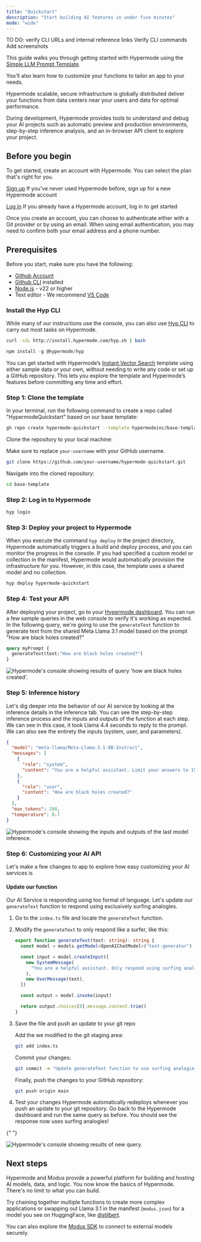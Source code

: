 ```yaml
---
title: "Quickstart"
description: "Start building AI features in under five minutes"
mode: "wide"
---
```


<Warning>
  TO DO: verify CLI URLs and internal reference links Verify CLI commands Add screenshots
</Warning>

This guide walks you through getting started with Hypermode using the
[Simple LLM Prompt Template](https://github.com/hypermodeinc/base-template).

You’ll also learn how to customize your functions to tailor an app to your needs.

Hypermode scalable, secure infrastructure is globally distributed deliver your functions from data
centers near your users and data for optimal performance.

During development, Hypermode provides tools to understand and debug your AI projects such as
automatic preview and production environments, step-by-step inference analysis, and an in-browser
API client to explore your project.

## Before you begin

To get started, create an account with Hypermode. You can select the plan that's right for you.

[Sign up](https://hypermode.com/sign-up) If you've never used Hypermode before, sign up for a new
Hypermode account

[Log in](https://hypermode.com/sign-in) If you already have a Hypermode account, log in to get
started

Once you create an account, you can choose to authenticate either with a Git provider or by using an
email. When using email authentication, you may need to confirm both your email address and a phone
number.

## Prerequisites

Before you start, make sure you have the following:

- [Github Account](https://github.com/join)
- [Github CLI](https://cli.github.com/) installed
- [Node.js](https://nodejs.org/en/download/package-manager) - v22 or higher
- Text editor - We recommend [VS Code](https://code.visualstudio.com/)

### Install the Hyp CLI

While many of our instructions use the console, you can also use
[Hyp CLI](https://hypermode-modus-docs.mintlify.app/hyp-cli#hyp-cli) to carry out most tasks on
Hypermode.

<CodeGroup>

```bash cURL
curl -sSL http://install.hypermode.com/hyp.sh | bash
```

```js npm
npm install -g @hypermode/hyp
```

</CodeGroup>

You can get started with Hypermode’s
[Instant Vector Search](https://github.com/hypermodeinc/hyper-commerce) template using either sample
data or your own, without needing to write any code or set up a GitHub repository. This lets you
explore the template and Hypermode’s features before committing any time and effort.

### Step 1: Clone the template

In your terminal, run the following command to create a repo called "HypermodeQuickstart" based on
our base template:

```bash
gh repo create hypermode-quickstart --template hypermodeinc/base-template
```

Clone the repository to your local machine:

<Warning> Make sure to replace `your-username` with your GitHub username. </Warning>

```bash
git clone https://github.com/your-username/hypermode-quickstart.git
```

Navigate into the cloned repository:

```bash
cd base-template
```

### Step 2: Log in to Hypermode

```bash
hyp login
```

### Step 3: Deploy your project to Hypermode

When you execute the command `hyp deploy` in the project directory, Hypermode automatically triggers
a build and deploy process, and you can monitor the progress in the console. If you had specified a
custom model or collection in the manifest, Hypermode would automatically provision the
infrastructure for you. However, in this case, the template uses a shared model and no collection.

```bash
hyp deploy hypermode-quickstart
```

### Step 4: Test your API

After deploying your project, go to your [Hypermode dashboard](https://hypermode.com/go). You can
run a few sample queries in the web console to verify it's working as expected. In the following
query, we're going to use the `generateText` function to generate text from the shared Meta Llama
3.1 model based on the prompt "How are black holes created?"

```GraphQL
query myPrompt {
  generateText(text:"How are black holes created?")
}
```

<Frame>
  <img
    className="block"
    src="/images/hyp-quickstart/graphiql-blackhole.png"
    alt="Hypermode's console showing results of query 'how are black holes created'."
  />
</Frame>

### Step 5: Inference history

Let's dig deeper into the behavior of our AI service by looking at the inference details in the
inference tab. You can see the step-by-step inference process and the inputs and outputs of the
function at each step. We can see in this case, it took Llama 4.4 seconds to reply to the prompt. We
can also see the entirety the inputs (system, user, and parameters).

```json
{
  "model": "meta-llama/Meta-Llama-3.1-8B-Instruct",
  "messages": [
    {
      "role": "system",
      "content": "You are a helpful assistant. Limit your answers to 150 words."
    },
    {
      "role": "user",
      "content": "How are black holes created?"
    }
  ],
  "max_tokens": 200,
  "temperature": 0.7
}
```

<Frame>
  <img
    className="block"
    src="/images/hyp-quickstart/inference-history.png"
    alt="Hypermode's console showing the inputs and outputs of the last model inference."
  />
</Frame>

### Step 6: Customizing your AI API

Let's make a few changes to app to explore how easy customizing your AI services is

#### Update our function

Our AI Service is responding using too formal of language. Let's update our `generateText` function
to respond using exclusively surfing analogies.

1. Go to the `index.ts` file and locate the `generateText` function.
2. Modify the `generateText` to only respond like a surfer, like this:

   ```typescript AssemblyScript
   export function generateText(text: string): string {
     const model = models.getModel<OpenAIChatModel>("text-generator")

     const input = model.createInput([
       new SystemMessage(
         "You are a helpful assistant. Only respond using surfing analogies and metaphors.",
       ),
       new UserMessage(text),
     ])

     const output = model.invoke(input)

     return output.choices[0].message.content.trim()
   }
   ```

3. Save the file and push an update to your git repo

   Add the we modified to the git staging area:

   ```bash
   git add index.ts
   ```

   Commit your changes:

   ```bash
   git commit -m "Update generateText function to use surfing analogies"
   ```

   Finally, push the changes to your GitHub repository:

   ```bash
   git push origin main
   ```

4. Test your changes Hypermode automatically redeploys whenever you push an update to your git
   repository. Go back to the Hypermode dashboard and run the same query as before. You should see
   the response now uses surfing analogies!

{" "}

<Frame>
  <img
    className="block"
    src="/images/hyp-quickstart/graphiql-surfing.png"
    alt="Hypermode's console showing results of new query."
  />
</Frame>

## Next steps

Hypermode and Modus provide a powerful platform for building and hosting AI models, data, and logic.
You now know the basics of Hypermode. There's no limit to what you can build.

Try chaining together multiple functions to create more complex applications or swapping out Llama
3.1 in the manifest (`modus.json`) for a model you see on HuggingFace, like
[distilbert](https://huggingface.co/distilbert/distilgpt2).

You can also explore the
[Modus SDK](https://hypermode-modus-docs.mintlify.app/modus/sdk/models#import-from-the-sdk) to
connect to external models securely.
